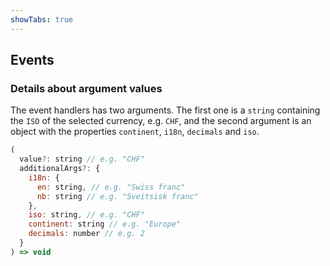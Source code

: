 ```yaml
---
showTabs: true
---
```



## Events

<PropertiesTable props={SelectCurrencyGeneralEvents} />

### Details about argument values

The event handlers has two arguments. The first one is a `string` containing the `ISO` of the selected currency, e.g. `CHF`, and the second argument is an object with the properties `continent`, `i18n`, `decimals` and `iso`.

```jsx
(
  value?: string // e.g. "CHF"
  additionalArgs?: {
    i18n: {
      en: string, // e.g. "Swiss franc"
      nb: string // e.g. "Sveitsisk franc"
    },
    iso: string, // e.g. "CHF"
    continent: string // e.g. "Europe"
    decimals: number // e.g. 2
  }
) => void
```
